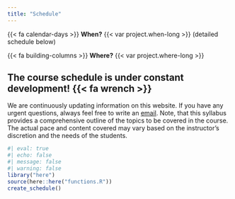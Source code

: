```yaml
---
title: "Schedule"
---
```


{{< fa calendar-days >}} **When?** {{< var project.when-long >}} (detailed schedule below)

{{< fa building-columns >}} **Where?** {{< var project.where-long >}}

::: {.callout-note collapse=false}
## The course schedule is under constant development! {{< fa wrench >}}
We are continuously updating information on this website.
If you have any urgent questions, always feel free to write an [email]({{< var links.mailto >}}).
Note, that this syllabus provides a comprehensive outline of the topics to be covered in the course.
The actual pace and content covered may vary based on the instructor's discretion and the needs of the students.
:::

```r
#| eval: true
#| echo: false
#| message: false
#| warning: false
library("here")
source(here::here("functions.R"))
create_schedule()
```
